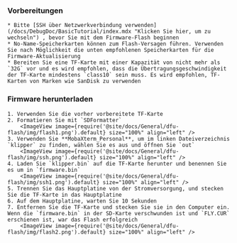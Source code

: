 ### Vorbereitungen

    * Bitte [SSH über Netzwerkverbindung verwenden](/docs/DebugDoc/BasicTutorial/index.mdx "Klicken Sie hier, um zu wechseln") , bevor Sie mit dem Firmware-Flash beginnen
    * No-Name-Speicherkarten können zum Flash-Versagen führen. Verwenden Sie nach Möglichkeit die unten empfohlenen Speicherkarten für die Firmware-Aktualisierung
    * Bereiten Sie eine TF-Karte mit einer Kapazität von nicht mehr als `32G` vor und es wird empfohlen, dass die Übertragungsgeschwindigkeit der TF-Karte mindestens `class10` sein muss. Es wird empfohlen, TF-Karten von Marken wie SanDisk zu verwenden

### Firmware herunterladen

    1. Verwenden Sie die vorher vorbereitete TF-Karte
    2. Formatieren Sie mit `SDFormatter`
        <ImageView image={require('@site/docs/General/dfu-flash/img/flash1.png').default} size="100%" align="left" />
    3. Verwenden Sie **MobaXterm_Personal**, um im linken Dateiverzeichnis `klipper` zu finden, wählen Sie es aus und öffnen Sie `out`
        <ImageView image={require('@site/docs/General/dfu-flash/img/ssh.png').default} size="100%" align="left" />
    4. Laden Sie `klipper.bin` auf die TF-Karte herunter und benennen Sie es um in `firmware.bin`
        <ImageView image={require('@site/docs/General/dfu-flash/img/ssh1.png').default} size="100%" align="left" />
    5. Trennen Sie das Hauptplatine von der Stromversorgung, und stecken Sie die TF-Karte in das Hauptplatine
    6. Auf dem Hauptplatine, warten Sie 10 Sekunden
    7. Entfernen Sie die TF-Karte und stecken Sie sie in den Computer ein. Wenn die `firmware.bin` in der SD-Karte verschwunden ist und `FLY.CUR` erschienen ist, war das Flash erfolgreich
        <ImageView image={require('@site/docs/General/dfu-flash/img/flash2.png').default} size="100%" align="left" />